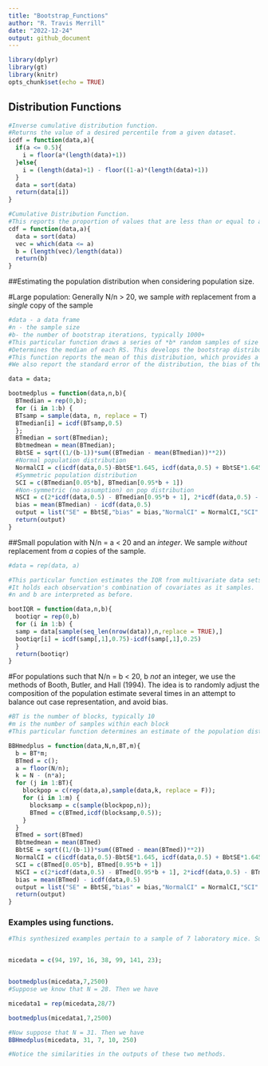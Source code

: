 ```yaml
---
title: "Bootstrap_Functions"
author: "R. Travis Merrill"
date: "2022-12-24"
output: github_document
---
```


```r
library(dplyr)
library(gt)
library(knitr)
opts_chunk$set(echo = TRUE)
```

## Distribution Functions 

```r
#Inverse cumulative distribution function.
#Returns the value of a desired percentile from a given dataset. 
icdf = function(data,a){
  if(a <= 0.5){
    i = floor(a*(length(data)+1))
  }else{
    i = (length(data)+1) - floor((1-a)*(length(data)+1))
  }
  data = sort(data)
  return(data[i])
}
```

```r
#Cumulative Distribution Function.
#This reports the proportion of values that are less than or equal to a given value.
cdf = function(data,a){
  data = sort(data)
  vec = which(data <= a)
  b = (length(vec)/length(data))
  return(b)
}
```

##Estimating the population distribution when considering population size. 
<br>

#Large population: Generally N/n > 20, we sample *with* replacement from a *single* copy of the sample
```r

#data - a data frame
#n - the sample size 
#b- the number of bootstrap iterations, typically 1000+
#This particular function draws a series of *b* random samples of size *n* from the original sample data and
#Determines the median of each RS. This develops the bootstrap distribution of the population median.
#This function reports the mean of this distribution, which provides a statistically sound estimate of the unknown population median. 
#We also report the standard error of the distribution, the bias of the estimator, and Normal, Symetrric, and Non-Symetric confidence intervals of the estimate. 

data = data;

bootmedplus = function(data,n,b){
  BTmedian = rep(0,b);
  for (i in 1:b) {
  BTsamp = sample(data, n, replace = T)
  BTmedian[i] = icdf(BTsamp,0.5)
  };
  BTmedian = sort(BTmedian);
  Bbtmedmean = mean(BTmedian);
  BbtSE = sqrt((1/(b-1))*sum((BTmedian - mean(BTmedian))**2))
  #Normal population distribution
  NormalCI = c(icdf(data,0.5)-BbtSE*1.645, icdf(data,0.5) + BbtSE*1.645)
  #Symmetric population distribution 
  SCI = c(BTmedian[0.05*b], BTmedian[0.95*b + 1])
  #Non-symmetric (no assumption) on pop distribution 
  NSCI = c(2*icdf(data,0.5) - BTmedian[0.95*b + 1], 2*icdf(data,0.5) - BTmedian[0.05*b])
  bias = mean(BTmedian) - icdf(data,0.5)
  output = list("SE" = BbtSE,"bias" = bias,"NormalCI" = NormalCI,"SCI" = SCI,"NSCI" = NSCI)
  return(output)
}
```

##Small population with N/n = a < 20 and an *integer*. We sample *without* replacement from *a* copies of the sample. 
```r

#data = rep(data, a)

#This particular function estimates the IQR from multivariate data sets.
#It holds each observation's combination of covariates as it samples. 
#n and b are interpreted as before.

bootIQR = function(data,n,b){
  bootiqr = rep(0,b)
  for (i in 1:b) {
  samp = data[sample(seq_len(nrow(data)),n,replace = TRUE),]
  bootiqr[i] = icdf(samp[,1],0.75)-icdf(samp[,1],0.25)
  }
  return(bootiqr)
}

```

#For populations such that N/n = b < 20, b *not* an integer, we use the methods of Booth, Butler, and Hall (1994). The idea is to randomly adjust the composition of the population estimate several times in an attempt to balance out case representation, and avoid bias. 

```r
#BT is the number of blocks, typically 10
#m is the number of samples within each block 
#This particular function determines an estimate of the population distribution of medians, and returns variase statistics and confidence intervals. 

BBHmedplus = function(data,N,n,BT,m){
  b = BT*m;
  BTmed = c();
  a = floor(N/n);
  k = N - (n*a);
  for (j in 1:BT){
    blockpop = c(rep(data,a),sample(data,k, replace = F));
    for (i in 1:m) {
      blocksamp = c(sample(blockpop,n));
      BTmed = c(BTmed,icdf(blocksamp,0.5));
    }
  }
  BTmed = sort(BTmed)
  Bbtmedmean = mean(BTmed)
  BbtSE = sqrt((1/(b-1))*sum((BTmed - mean(BTmed))**2))
  NormalCI = c(icdf(data,0.5)-BbtSE*1.645, icdf(data,0.5) + BbtSE*1.645)
  SCI = c(BTmed[0.05*b], BTmed[0.95*b + 1])
  NSCI = c(2*icdf(data,0.5) - BTmed[0.95*b + 1], 2*icdf(data,0.5) - BTmed[0.05*b])
  bias = mean(BTmed) - icdf(data,0.5)
  output = list("SE" = BbtSE,"bias" = bias,"NormalCI" = NormalCI,"SCI" = SCI,"NSCI" = NSCI)
  return(output)
}

```


### Examples using functions.   

```r
#This synthesized examples pertain to a sample of 7 laboratory mice. Suppose these scores pertain to the post surgery survival time, in days, of mice after given pre-surgical treatment.


micedata = c(94, 197, 16, 38, 99, 141, 23);


bootmedplus(micedata,7,2500)
#Suppose we know that N = 28. Then we have 

micedata1 = rep(micedata,28/7)

bootmedplus(micedata1,7,2500)

#Now suppose that N = 31. Then we have 
BBHmedplus(micedata, 31, 7, 10, 250)

#Notice the similarities in the outputs of these two methods. 
```

